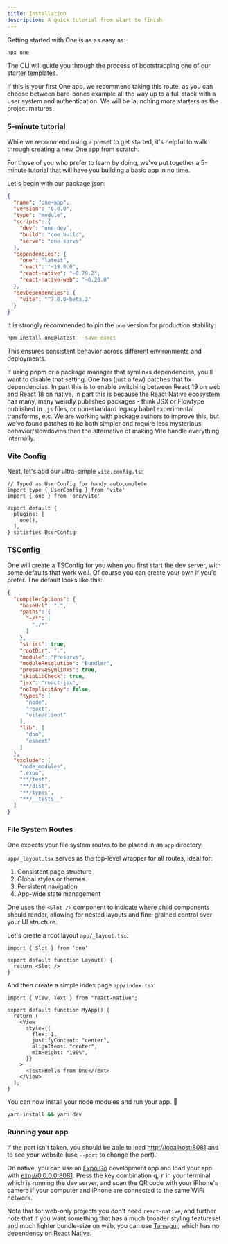 ```yaml
---
title: Installation
description: A quick tutorial from start to finish
---
```


Getting started with One is as as easy as:

```bash
npx one
```

The CLI will guide you through the process of bootstrapping one of our starter templates.

If this is your first One app, we recommend taking this route, as you can choose between bare-bones example all the way up to a full stack with a user system and authentication. We will be launching more starters as the project matures.

### 5-minute tutorial

While we recommend using a preset to get started, it's helpful to walk through creating a new One app from scratch.

For those of you who prefer to learn by doing, we've put together a 5-minute tutorial that will have you building a basic app in no time.

Let's begin with our package.json:

```json fileName=package.json
{
  "name": "one-app",
  "version": "0.0.0",
  "type": "module",
  "scripts": {
    "dev": "one dev",
    "build": "one build",
    "serve": "one serve"
  },
  "dependencies": {
    "one": "latest",
    "react": "~19.0.0",
    "react-native": "~0.79.2",
    "react-native-web": "~0.20.0"
  },
  "devDependencies": {
    "vite": "^7.0.0-beta.2"
  }
}
```

It is strongly recommended to pin the `one` version for production stability:

```bash
npm install one@latest --save-exact
```

This ensures consistent behavior across different environments and deployments.

If using pnpm or a package manager that symlinks dependencies, you'll want to disable that setting.
One has (just a few) patches that fix dependencies. In part this is to enable switching between React 19 on web and React 18 on native, in part this is because the React Native ecosystem has many, many weirdly published packages - think JSX or Flowtype published in `.js` files, or non-standard legacy babel experimental transforms, etc. We are working with package authors to improve this, but we've found patches to be both simpler and require less mysterious behavior/slowdowns than the alternative of making Vite handle everything internally.

### Vite Config

Next, let's add our ultra-simple `vite.config.ts`:

```tsx fileName=vite.config.ts
// Typed as UserConfig for handy autocomplete
import type { UserConfig } from 'vite'
import { one } from 'one/vite'

export default {
  plugins: [
    one(),
  ],
} satisfies UserConfig
```

### TSConfig

One will create a TSConfig for you when you first start the dev server, with some defaults that work well. Of course you can create your own if you'd prefer. The default looks like this:

```json
{
  "compilerOptions": {
    "baseUrl": ".",
    "paths": {
      "~/*": [
        "./*"
      ]
    },
    "strict": true,
    "rootDir": ".",
    "module": "Preserve",
    "moduleResolution": "Bundler",
    "preserveSymlinks": true,
    "skipLibCheck": true,
    "jsx": "react-jsx",
    "noImplicitAny": false,
    "types": [
      "node",
      "react",
      "vite/client"
    ],
    "lib": [
      "dom",
      "esnext"
    ]
  },
  "exclude": [
    "node_modules",
    ".expo",
    "**/test",
    "**/dist",
    "**/types",
    "**/__tests__"
  ]
}
```

### File System Routes

One expects your file system routes to be placed in an `app` directory.

`app/_layout.tsx` serves as the top-level wrapper for all routes, ideal for:

1. Consistent page structure
2. Global styles or themes
3. Persistent navigation
4. App-wide state management

One uses the `<Slot />` component to indicate where child components should render, allowing for nested layouts and fine-grained control over your UI structure.

Let's create a root layout `app/_layout.tsx`:

```tsx fileName=app/_layout.tsx
import { Slot } from 'one'

export default function Layout() {
  return <Slot />
}
```

And then create a simple index page `app/index.tsx`:

```tsx fileName=app/index.tsx
import { View, Text } from "react-native";

export default function MyApp() {
  return (
    <View
      style={{
        flex: 1,
        justifyContent: "center",
        alignItems: "center",
        minHeight: "100%",
      }}
    >
      <Text>Hello from One</Text>
    </View>
  );
}
```

You can now install your node modules and run your app. 🎉

```bash
yarn install && yarn dev
```

### Running your app

If the port isn't taken, you should be able to load [http://localhost:8081](http://localhost:8081) and to see your website (use `--port` to change the port).

On native, you can use an [Expo Go](https://apps.apple.com/us/app/expo-go/id982107779) development app and load your app with [exp://0.0.0.0:8081](exp://0.0.0.0.:8081). Press the key combination <kbd>q</kbd>, <kbd>r</kbd> in your terminal which is running the dev server, and scan the QR code with your iPhone's camera if your computer and iPhone are connected to the same WiFi network.

Note that for web-only projects you don't need `react-native`, and further note that if you want something that has a much broader styling featureset and much lighter bundle-size on web, you can use [Tamagui](https://tamagui.dev), which has no dependency on React Native.



